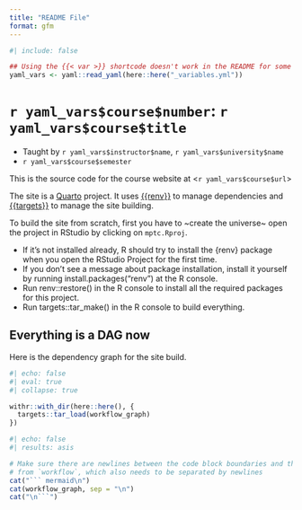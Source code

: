 ```yaml
---
title: "README File"
format: gfm
---
```


```r
#| include: false

## Using the {{< var >}} shortcode doesn't work in the README for some reason. 
yaml_vars <- yaml::read_yaml(here::here("_variables.yml"))
```


<!-- README.md is generated from README.qmd. Please edit that file -->


# `r yaml_vars$course$number`: `r yaml_vars$course$title` 

- Taught by `r yaml_vars$instructor$name`, `r yaml_vars$university$name`
- `r yaml_vars$course$semester`

This is the source code for the course website at <`r yaml_vars$course$url`>

The site is a [Quarto](https://quarto.org) project. It uses [{{renv}}](https://rstudio.github.io/renv/) to manage dependencies and [{{targets}}](https://docs.ropensci.org/targets/) to manage the site building. 


To build the site from scratch, first you have to ~create the universe~ open the project in RStudio by clicking on `mptc.Rproj`. 

- If it’s not installed already, R should try to install the {renv} package when you open the RStudio Project for the first time. 
- If you don’t see a message about package installation, install it yourself by running install.packages("renv") at the R console.
- Run renv::restore() in the R console to install all the required packages for this project.
- Run targets::tar_make() in the R console to build everything.


## Everything is a DAG now

Here is the dependency graph for the site build.

```r
#| echo: false
#| eval: true
#| collapse: true

withr::with_dir(here::here(), {
  targets::tar_load(workflow_graph)
})
```

```r
#| echo: false
#| results: asis

# Make sure there are newlines between the code block boundaries and the output
# from `workflow`, which also needs to be separated by newlines
cat("``` mermaid\n")
cat(workflow_graph, sep = "\n")
cat("\n```")
```

